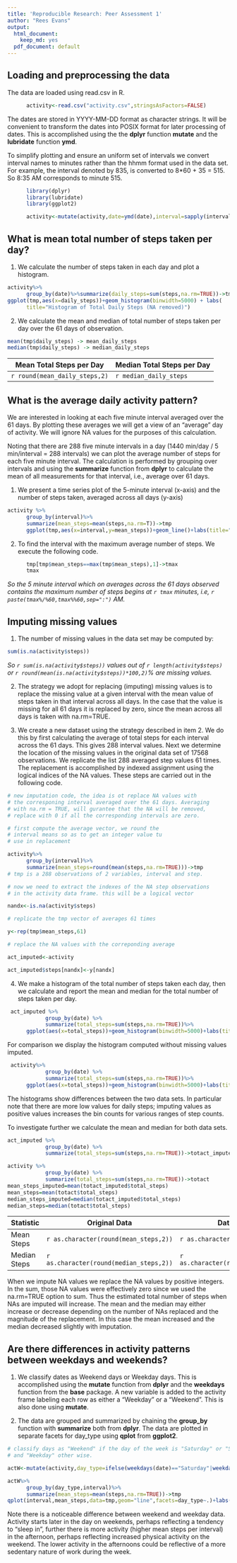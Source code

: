 ```yaml
---
title: 'Reproducible Research: Peer Assessment 1'
author: "Rees Evans"
output:
  html_document:
    keep_md: yes
  pdf_document: default
---
```



## Loading and preprocessing the data

The data are loaded using read.csv in R.

```r
      activity<-read.csv("activity.csv",stringsAsFactors=FALSE)
```

The dates are stored in YYYY-MM-DD format as character strings. It will be convenient to transform the dates into POSIX format for later processing of dates. This is accomplished using the the **dplyr** function **mutate** and the **lubridate** function **ymd**. 

To simplify plotting and ensure an uniform set of intervals we convert interval names to minutes rather than the hhmm format used in the data set. For example, the interval denoted by 835, is converted to 8*60 + 35 = 515. So 8:35 AM corresponds to minute 515. 


```r
      library(dplyr)
      library(lubridate)
      library(ggplot2)

      activity<-mutate(activity,date=ymd(date),interval=sapply(interval,function(x) (x%/%100)*60+x%%100))

```



## What is mean total number of steps taken per day?

1. We calculate the number of steps taken in each day and plot a histogram.

```r
activity%>%
      group_by(date)%>%summarize(daily_steps=sum(steps,na.rm=TRUE))->tmp
ggplot(tmp,aes(x=daily_steps))+geom_histogram(binwidth=5000) + labs(
      title="Histogram of Total Daily Steps (NA removed)")
```

2. We calculate the mean and median of total number of steps taken per day over the 61 days of
observation.

```r

mean(tmp$daily_steps) -> mean_daily_steps
median(tmp$daily_steps) -> median_daily_steps

```


Mean Total Steps per Day | Median Total Steps per Day
---|---
`r round(mean_daily_steps,2)` | `r median_daily_steps`

## What is the average daily activity pattern?

We are interested in looking at each five minute interval averaged over the 61 days. By plotting these averages we will get a view of an "average" day of activity. We will ignore NA values for the purposes of this calculation.

Noting that there are 288 five minute intervals in a day (1440 min/day / 5 min/interval = 288 intervals) we can plot the average number of steps for each five minute interval. The calculation is performed by grouping over intervals and using the **summarize** function from **dplyr** to calculate the mean of all measurements for that interval, i.e., average over 61 days. 

1. We present a time series plot of the 5-minute interval (x-axis) and the number of steps taken, averaged across all days (y-axis)

 
```r

activity %>% 
      group_by(interval)%>%
      summarize(mean_steps=mean(steps,na.rm=T))->tmp
      ggplot(tmp,aes(x=interval,y=mean_steps))+geom_line()+labs(title="Mean Steps per Five Minute Interval Averaged Across 61 Day Data Set") + theme(plot.title=element_text(size=rel(.9)))
```

2. To find the interval with the maximum average number of steps. We execute the following code.

```r
      tmp[tmp$mean_steps==max(tmp$mean_steps),1]->tmax
      tmax
```      

*So the 5 minute interval which on averages across the 61 days observed contains the maximum number of steps begins at `r tmax` minutes, i.e, `r paste(tmax%/%60,tmax%%60,sep=":")`  AM.*




## Imputing missing values

1. The number of missing values in the data set may be computed by:

```r
sum(is.na(activity$steps))
```

*So `r sum(is.na(activity$steps))` values out of `r length(activity$steps)` or `r round(mean(is.na(activity$steps))*100,2)`% are missing values.*

2. The strategy we adopt for replacing (imputing) missing values is to replace the missing value at a given interval with the mean value of steps taken in that interval across all days. In the case that the value is missing for all 61 days it is replaced by zero, since the mean across all days is taken with na.rm=TRUE.

3. We create a new dataset using the strategy described in item 2. We do this by first calculating the average of total steps for each interval across the 61 days. This gives 288 interval values. Next we determine the location of the missing values in the original data set of 17568 observations. We replicate the list 288 averaged step values 61 times. The replacement is accomplished by indexed assignment using the logical indices of the NA values. These steps are carried out in the following code.


```r
# new imputation code, the idea is ot replace NA values with
# the corresponing interval averaged over the 61 days. Averaging
# with na.rm = TRUE, will gurantee that the NA will be removed,
# replace with 0 if all the corresponding intervals are zero.

# first compute the average vector, we round the 
# interval means so as to get an integer value tu
# use in replacement

activity%>%
      group_by(interval)%>%
      summarize(mean_steps=round(mean(steps,na.rm=TRUE)))->tmp
# tmp is a 288 observations of 2 variables, interval and step.

# now we need to extract the indexes of the NA step observations
# in the activity data frame. this will be a logical vector

nandx<-is.na(activity$steps)

# replicate the tmp vector of averages 61 times

y<-rep(tmp$mean_steps,61)

# replace the NA values with the correponding average

act_imputed<-activity

act_imputed$steps[nandx]<-y[nandx]

```

4. We make a histogram of the total number of steps taken each day, then we calculate and report the mean and median for the total number of steps taken per day. 

```r
 act_imputed %>%
            group_by(date) %>%
            summarize(total_steps=sum(steps,na.rm=TRUE))%>%
      ggplot(aes(x=total_steps))+geom_histogram(binwidth=5000)+labs(title="Histogram of Total Daily Steps for Data with Missing Values Imputed")+theme(plot.title=element_text(size=rel(.9)))
```

For comparison we display the histogram computed without missing values imputed.

```r
 activity%>%
            group_by(date) %>%
            summarize(total_steps=sum(steps,na.rm=TRUE))%>%
      ggplot(aes(x=total_steps))+geom_histogram(binwidth=5000)+labs(title="Histogram of Total Daily Steps for Data with Missing Values Not Replaced")+theme(plot.title=element_text(size=rel(.9)))
```

The histograms show differences  between the two data sets. In particular note that there are more low values for daily steps;  imputing values as positive values increases the bin counts for various ranges of step counts. 

To investigate further we calculate the mean and median for both data sets. 

```r

act_imputed %>%
            group_by(date) %>%
            summarize(total_steps=sum(steps,na.rm=TRUE))->totact_imputed

activity %>%
            group_by(date) %>%
            summarize(total_steps=sum(steps,na.rm=TRUE))->totact
mean_steps_imputed=mean(totact_imputed$total_steps)
mean_steps=mean(totact$total_steps)
median_steps_imputed=median(totact_imputed$total_steps)
median_steps=median(totact$total_steps)

```

Statistic | Original Data | Data with NAs Imputed
---|---|---
Mean Steps | `r as.character(round(mean_steps,2))` | `r as.character(round(mean_steps_imputed,2))`
Median Steps | `r as.character(round(median_steps,2))` | `r as.character(round(median_steps_imputed,2))`

When we impute NA values we replace the NA values by positive integers. In the sum, those NA values were effectively zero since we used the na.rm=TRUE option to sum. Thus the estimated total number of steps when NAs are imputed will increase. The mean and the median may either increase or decrease depending on the number of NAs replaced and the magnitude of the replacement. In this case the mean increased and the median decreased slightly with imputation.

## Are there differences in activity patterns between weekdays and weekends?


1. We classify dates as Weekend days or Weekday days. This is accomplished using the **mutate** function from **dplyr** and the **weekdays** function from the **base** package. A new variable is added to the activity frame labeling each row as either a "Weekday" or a "Weekend". This is also done using  **mutate**. 

2. The data are grouped and summarized by chaining the **group_by** function with **summarize** both from **dplyr**. The data are plotted in separate facets for day_type using **qplot** from **ggplot2**.

```r
# classify days as "Weekend" if the day of the week is "Saturday" or "Sunday"
# and "Weekday" other wise.

actW<-mutate(activity,day_type=ifelse(weekdays(date)=="Saturday"|weekdays(date)=="Sunday","Weekend","Weekday"))

actW%>%
      group_by(day_type,interval)%>%
      summarize(mean_steps=mean(steps,na.rm=TRUE))->tmp
qplot(interval,mean_steps,data=tmp,geom="line",facets=day_type~.)+labs(title="Comparison of Weekend vs Weekday Activity")

```

Note there is a noticeable difference between weekend and weekday data. Activity starts later in the day on weekends, perhaps reflecting a tendency to "sleep in", further there is more activity (higher mean steps per interval) in the afternoon, perhaps reflecting increased physical activity on the weekend. The lower activity in the afternoons could be reflective of a more sedentary nature of work during the week.


